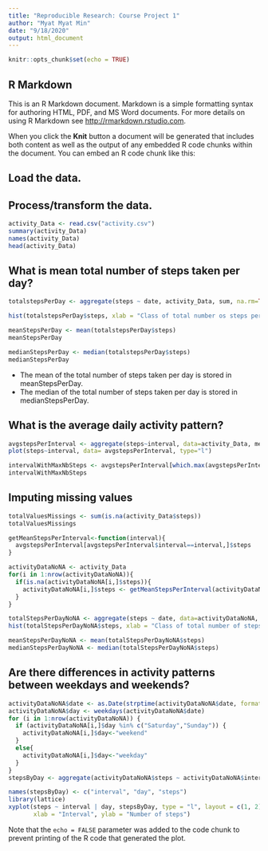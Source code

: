 ```yaml
---
title: "Reproducible Research: Course Project 1"
author: "Myat Myat Min"
date: "9/18/2020"
output: html_document
---
```

```r
knitr::opts_chunk$set(echo = TRUE)
```

## R Markdown

This is an R Markdown document. Markdown is a simple formatting syntax for authoring HTML, PDF, and MS Word documents. For more details on using R Markdown see <http://rmarkdown.rstudio.com>.

When you click the **Knit** button a document will be generated that includes both content as well as the output of any embedded R code chunks within the document. You can embed an R code chunk like this:

## Load the data.
## Process/transform the data.
 
```r
activity_Data <- read.csv("activity.csv")
summary(activity_Data)
names(activity_Data)
head(activity_Data)

```
## What is mean total number of steps taken per day?
```r
totalstepsPerDay <- aggregate(steps ~ date, activity_Data, sum, na.rm=TRUE)

hist(totalstepsPerDay$steps, xlab = "Class of total number os steps per day", ylab = "Number of days", main = "Total number of steps taken per day")

meanStepsPerDay <- mean(totalstepsPerDay$steps)
meanStepsPerDay

medianStepsPerDay <- median(totalstepsPerDay$steps)
medianStepsPerDay

```
- The mean of the total number of steps taken per day is stored in meanStepsPerDay.
- The median of the total number of steps taken per day is stored in medianStepsPerDay.

## What is the average daily activity pattern?
  
```r
avgstepsPerInterval <- aggregate(steps~interval, data=activity_Data, mean, na.rm=TRUE)
plot(steps~interval, data= avgstepsPerInterval, type="l")

intervalWithMaxNbSteps <- avgstepsPerInterval[which.max(avgstepsPerInterval$steps),]$interval
intervalWithMaxNbSteps
```

## Imputing missing values

```r
totalValuesMissings <- sum(is.na(activity_Data$steps))
totalValuesMissings

getMeanStepsPerInterval<-function(interval){
  avgstepsPerInterval[avgstepsPerInterval$interval==interval,]$steps
}

activityDataNoNA <- activity_Data
for(i in 1:nrow(activityDataNoNA)){
  if(is.na(activityDataNoNA[i,]$steps)){
    activityDataNoNA[i,]$steps <- getMeanStepsPerInterval(activityDataNoNA[i,]$interval)
  }
}

totalStepsPerDayNoNA <- aggregate(steps ~ date, data=activityDataNoNA, sum)
hist(totalStepsPerDayNoNA$steps, xlab = "Class of total number of steps per day", ylab = "Numver of days", main = "Number os steps taken per day after imputting missing values")

meanStepsPerDayNoNA <- mean(totalStepsPerDayNoNA$steps)
medianStepsPerDayNoNA <- median(totalStepsPerDayNoNA$steps)
```

## Are there differences in activity patterns between weekdays and weekends?
  
```r
activityDataNoNA$date <- as.Date(strptime(activityDataNoNA$date, format="%Y-%m-%d"))
activityDataNoNA$day <- weekdays(activityDataNoNA$date)
for (i in 1:nrow(activityDataNoNA)) {
  if (activityDataNoNA[i,]$day %in% c("Saturday","Sunday")) {
    activityDataNoNA[i,]$day<-"weekend"
  }
  else{
    activityDataNoNA[i,]$day<-"weekday"
  }
}
stepsByDay <- aggregate(activityDataNoNA$steps ~ activityDataNoNA$interval + activityDataNoNA$day, activityDataNoNA, mean)

names(stepsByDay) <- c("interval", "day", "steps")
library(lattice)
xyplot(steps ~ interval | day, stepsByDay, type = "l", layout = c(1, 2), 
       xlab = "Interval", ylab = "Number of steps")
```



Note that the `echo = FALSE` parameter was added to the code chunk to prevent printing of the R code that generated the plot.

